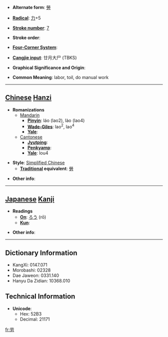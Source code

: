 * '''Alternate form''': [[勞]]

* '''[[Wiktionary:Chinese radical index| Radical]]''': [[Wiktionary:Chinese radical index 力|力]]+5

* '''[[Wiktionary:Chinese total strokes index|Stroke number]]''': [[Wiktionary:Chinese total strokes index 7|7]]

* '''Stroke order''': 

* '''[[Wiktionary:Chinese four corner index|Four-Corner System]]''': 

* '''[[Wiktionary:Chinese Cangjie index|Cangjie input]]''': 廿月大尸 (TBKS)

* '''Graphical Significance and Origin''': 

* '''Common Meaning''': labor, toil, do manual work

----

== [[Chinese]] [[Hanzi]] ==

* '''Romanizations'''
** [[Mandarin]]
*** '''[[Pinyin]]''': láo (lao2), lào (lao4)
*** '''[[Wade-Giles]]''': lao<sup>2</sup>, lao<sup>4</sup>
*** '''[[Yale]]''': 
**[[Cantonese]]
***'''[[Jyutping]]''':
***'''[[Penkyamp]]''': 
***'''[[Yale]]''': lou4

* '''Style''': [[Simplified Chinese]] 
** '''[[Traditional Chinese|Traditional]] equivalent''': [[勞]]

* '''Other info''': 

----

== [[Japanese]] [[Kanji]] ==

* '''Readings'''
** '''[[On]]''': [[ろう]] (rō)
** '''[[Kun]]''': 

* '''Other info''':  

----

== Dictionary Information ==

* KangXi: 0147.071
* Morobashi: 02328
* Dae Jaweon: 0331.140
* Hanyu Da Zidian: 10368.010

== Technical Information ==

* '''Unicode''':
** Hex: 52B3
** Decimal: 21171

[[fr:劳]]